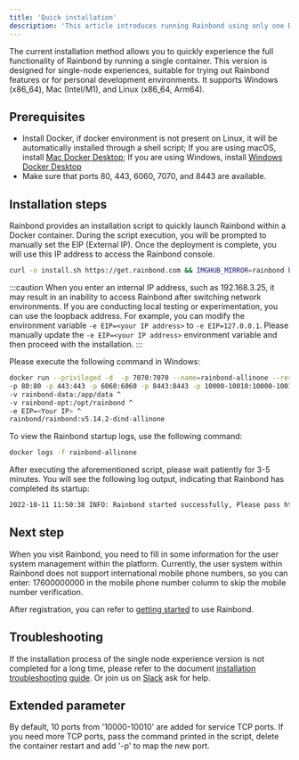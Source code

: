 ```yaml
---
title: 'Quick installation'
description: 'This article introduces running Rainbond using only one Docker container.'
---
```



The current installation method allows you to quickly experience the full functionality of Rainbond by running a single container. This version is designed for single-node experiences, suitable for trying out Rainbond features or for personal development environments. It supports Windows (x86_64), Mac (Intel/M1), and Linux (x86_64, Arm64).

## Prerequisites

* Install Docker, if docker environment is not present on Linux, it will be automatically installed through a shell script; If you are using macOS, install [Mac Docker Desktop](https://docs.docker.com/desktop/release-notes/#docker-desktop); If you are using Windows, install [Windows Docker Desktop](https://docs.docker.com/desktop/windows/install/)
* Make sure that ports 80, 443, 6060, 7070, and 8443 are available.

## Installation steps

<Tabs groupId="install">
  <TabItem value="Linux & Mac" label="Linux & Mac" default>

Rainbond provides an installation script to quickly launch Rainbond within a Docker container. During the script execution, you will be prompted to manually set the EIP (External IP). Once the deployment is complete, you will use this IP address to access the Rainbond console.

```bash
curl -o install.sh https://get.rainbond.com && IMGHUB_MIRROR=rainbond bash ./install.sh
```

  </TabItem>

  <TabItem value="Windows" label="Windows">

:::caution
When you enter an internal IP address, such as 192.168.3.25, it may result in an inability to access Rainbond after switching network environments. If you are conducting local testing or experimentation, you can use the loopback address. For example, you can modify the environment variable `-e EIP=<your IP address>` to `-e EIP=127.0.0.1`. Please manually update the `-e EIP=<your IP address>` environment variable and then proceed with the installation.
:::

Please execute the following command in Windows:

```bash
docker run --privileged -d  -p 7070:7070 --name=rainbond-allinone --restart=on-failure ^
-p 80:80 -p 443:443 -p 6060:6060 -p 8443:8443 -p 10000-10010:10000-10010 ^
-v rainbond-data:/app/data ^
-v rainbond-opt:/opt/rainbond ^
-e EIP=<Your IP> ^
rainbond/rainbond:v5.14.2-dind-allinone
```

To view the Rainbond startup logs, use the following command:

```bash
docker logs -f rainbond-allinone
```

  </TabItem>
</Tabs>

After executing the aforementioned script, please wait patiently for 3-5 minutes. You will see the following log output, indicating that Rainbond has completed its startup:

```bash
2022-10-11 11:50:38 INFO: Rainbond started successfully, Please pass http://$EIP:7070 Access Rainbond
```

## Next step

When you visit Rainbond, you need to fill in some information for the user system management within the platform. Currently, the user system within Rainbond does not support international mobile phone numbers, so you can enter: 17600000000 in the mobile phone number column to skip the mobile number verification.

After registration, you can refer to [getting started](/docs/quick-start/getting-started) to use Rainbond.

## Troubleshooting

If the installation process of the single node experience version is not completed for a long time, please refer to the document [installation troubleshooting guide](/docs/troubleshooting/installation/dind). Or join us on [Slack](https://join.slack.com/t/rainbond-slack/shared_invite/zt-1ft4g75pg-KJ0h_IAtvG9DMgeE_BNjZQ) ask for help.

## Extended parameter

By default, 10 ports from '10000-10010' are added for service TCP ports. If you need more TCP ports, pass the command printed in the script, delete the container restart and add '-p' to map the new port.
